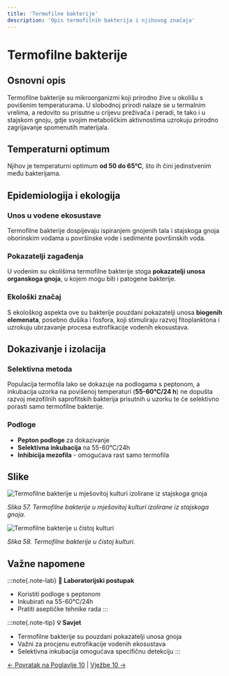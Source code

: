 ```yaml
---
title: 'Termofilne bakterije'
description: 'Opis termofilnih bakterija i njihovog značaja'
---
```


# Termofilne bakterije

## Osnovni opis

Termofilne bakterije su mikroorganizmi koji prirodno žive u okolišu s povišenim temperaturama. U slobodnoj prirodi nalaze se u termalnim vrelima, a redovito su prisutne u crijevu preživača i peradi, te tako i u stajskom gnoju, gdje svojim metaboličkim aktivnostima uzrokuju prirodno zagrijavanje spomenutih materijala.

## Temperaturni optimum

Njihov je temperaturni optimum **od 50 do 65°C**, što ih čini jedinstvenim među bakterijama.

## Epidemiologija i ekologija

### Unos u vodene ekosustave
Termofilne bakterije dospijevaju ispiranjem gnojenih tala i stajskoga gnoja oborinskim vodama u površinske vode i sedimente površinskih voda.

### Pokazatelji zagađenja
U vodenim su okolišima termofilne bakterije stoga **pokazatelji unosa organskoga gnoja**, u kojem mogu biti i patogene bakterije.

### Ekološki značaj
S ekološkog aspekta ove su bakterije pouzdani pokazatelji unosa **biogenih elemenata**, posebno dušika i fosfora, koji stimuliraju razvoj fitoplanktona i uzrokuju ubrzavanje procesa eutrofikacije vodenih ekosustava.

## Dokazivanje i izolacija

### Selektivna metoda
Populacija termofila lako se dokazuje na podlogama s peptonom, a inkubacija uzorka na povišenoj temperaturi (**55-60°C/24 h**) ne dopušta razvoj mezofilnih saprofitskih bakterija prisutnih u uzorku te će selektivno porasti samo termofilne bakterije.

### Podloge
- **Pepton podloge** za dokazivanje
- **Selektivna inkubacija** na 55-60°C/24h
- **Inhibicija mezofila** - omogućava rast samo termofila

## Slike

![Termofilne bakterije u mješovitoj kulturi izolirane iz stajskoga gnoja](/Images/slika57.jpg)

*Slika 57. Termofilne bakterije u mješovitoj kulturi izolirane iz stajskoga gnoja.*

![Termofilne bakterije u čistoj kulturi](/Images/slika58.jpg)

*Slika 58. Termofilne bakterije u čistoj kulturi.*

## Važne napomene

:::note{.note-lab}
**🧪 Laboratorijski postupak**
- Koristiti podloge s peptonom
- Inkubirati na 55-60°C/24h
- Pratiti aseptičke tehnike rada
:::

:::note{.note-tip}
**💡 Savjet**
- Termofilne bakterije su pouzdani pokazatelji unosa gnoja
- Važni za procjenu eutrofikacije vodenih ekosustava
- Selektivna inkubacija omogućava specifičnu detekciju
:::

[← Povratak na Poglavlje 10](/poglavlje-10/) | [Vježbe 10 →](/poglavlje-10/vjezbe-10)
